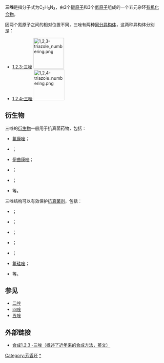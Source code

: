 '''三唑'''是指分子式为C<sub>2</sub>H<sub>3</sub>N<sub>3</sub>，由2个[[碳|碳原子]]和3个[[氮|氮原子]]组成的一个五元杂环[[有机化合物|有机化合物]]。

因两个氮原子之间的相对位置不同，三唑有两种[[同分异构体|同分异构体]]，这两种异构体分别是：

*[[1,2,3-三唑|1,2,3-三唑]] [[File:1,2,3-triazole_numbering.png|100px]]
*[[1,2,4-三唑|1,2,4-三唑]] [[File:1,2,4-triazole_numbering.png|100px]]

== 衍生物 ==
三唑的[[衍生物|衍生物]]一般用于抗真菌药物，包括：
*[[氟康唑|氟康唑]]；
*{{en-link|艾沙康唑|isavuconazole}}；
*[[伊曲康唑|伊曲康唑]]；
*{{en-link|伏立康唑|voriconazole}}；
*{{en-link|普拉康唑|pramiconazole}}；
*{{en-link|泊沙康唑|posaconazole}}等。

三唑结构可以有效保护[[抗真菌剂|抗真菌剂]]，包括：
*{{en-link|氟环唑|epoxiconazole}}；
*{{en-link|三唑醇|triadimenol}}；
*{{en-link|丙环唑|propiconazole}}；
*{{en-link|环唑醇|cyproconazole}}；
*{{en-link|戊唑醇|tebuconazole}}；
*[[氟硅唑|氟硅唑]]；
*{{en-link|多效唑|paclobutrazol}}等。

== 参见 ==
*[[二唑|二唑]]
*[[四唑|四唑]]
*[[五唑|五唑]]

== 外部链接 ==
* [https://www.organic-chemistry.org/synthesis/heterocycles/1,2,3-triazoles.shtm 合成1,2,3 -三唑（概述了近年来的合成方法，英文）]{{Wayback|url=https://www.organic-chemistry.org/synthesis/heterocycles/1,2,3-triazoles.shtm |date=20170724013426 }}

{{碳環與雜環}}
{{妇科抗感染药和防腐剂}}
{{Authority control}}
[[Category:芳香环|Category:芳香环]]
[[Category:三唑|*]]